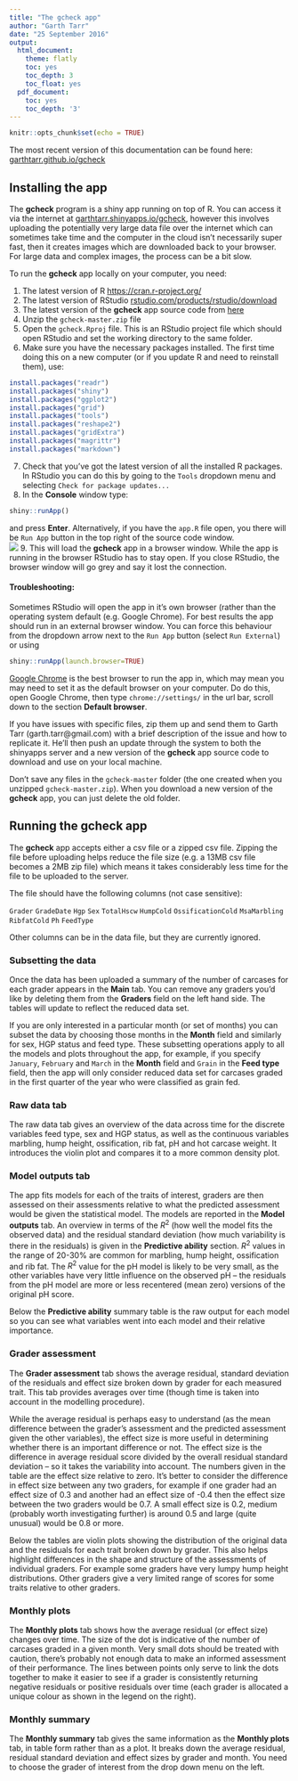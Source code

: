 ```yaml
---
title: "The gcheck app"
author: "Garth Tarr"
date: "25 September 2016"
output:
  html_document:
    theme: flatly
    toc: yes
    toc_depth: 3
    toc_float: yes
  pdf_document:
    toc: yes
    toc_depth: '3'
---
```


```r
knitr::opts_chunk$set(echo = TRUE)
```

The most recent version of this documentation can be found here: [garthtarr.github.io/gcheck](https://garthtarr.github.io/gcheck/)

## Installing the app

The **gcheck** program is a shiny app running on top of R.  You can access it via the internet at [garthtarr.shinyapps.io/gcheck](https://garthtarr.shinyapps.io/gcheck/), however this involves uploading the potentially very large data file over the internet which can sometimes take time and the computer in the cloud isn't necessarily super fast, then it creates images which are downloaded back to your browser.  For large data and complex images, the process can be a bit slow.

To run the **gcheck** app locally on your computer, you need:

1. The latest version of R [https://cran.r-project.org/](cran.r-project.org)
2. The latest version of RStudio [rstudio.com/products/rstudio/download](https://www.rstudio.com/products/rstudio/download/)
3. The latest version of the **gcheck** app source code from [here](https://github.com/garthtarr/gcheck/archive/master.zip)
4. Unzip the `gcheck-master.zip` file
5. Open the `gcheck.Rproj` file.  This is an RStudio project file which should open RStudio and set the working directory to the same folder.
6. Make sure you have the necessary packages installed.  The first time doing this on a new computer (or if you update R and need to reinstall them), use:
```r
install.packages("readr")
install.packages("shiny")
install.packages("ggplot2")
install.packages("grid")
install.packages("tools")
install.packages("reshape2")
install.packages("gridExtra")
install.packages("magrittr")
install.packages("markdown")
```
7. Check that you've got the latest version of all the installed R packages.  In RStudio you can do this by going to the `Tools` dropdown menu and selecting `Check for package updates...`
8. In the **Console** window type:
```r
shiny::runApp()
```
   and press **Enter**.  Alternatively, if you have the `app.R` file open, you there will be `Run App` button in the top right of the source code window.  
   ![](img/screenshot.png)
9. This will load the **gcheck** app in a browser window.  While the app is running in the browser RStudio has to stay open.  If you close RStudio, the browser window will go grey and say it lost the connection. 

#### Troubleshooting:

Sometimes RStudio will open the app in it's own browser (rather than the operating system default (e.g. Google Chrome).  For best results the app should run in an external browser window.  You can force this behaviour from the dropdown arrow next to the `Run App` button (select `Run External`) or using

```r
shiny::runApp(launch.browser=TRUE)
```

[Google Chrome](https://www.google.com.au/chrome/browser/desktop/) is the best browser to run the app in, which may mean you may need to set it as the default browser on your computer.  Do do this, open Google Chrome, then type `chrome://settings/` in the url bar, scroll down to the section **Default browser**.

If you have issues with specific files, zip them up and send them to Garth Tarr (garth.tarr@gmail.com) with a brief description of the issue and how to replicate it.  He'll then push an update through the system to both the shinyapps server and a new version of the **gcheck** app source code to download and use on your local machine. 

Don't save any files in the `gcheck-master` folder (the one created when you unzipped `gcheck-master.zip`).  When you download a new version of the **gcheck** app, you can just delete the old folder.

## Running the gcheck app

The **gcheck** app accepts either a csv file or a zipped csv file.  Zipping the file before uploading helps reduce the file size (e.g. a 13MB csv file becomes a 2MB zip file) which means it takes considerably less time for the file to be uploaded to the server.

The file should have the following columns (not case sensitive):

`Grader`
`GradeDate`
`Hgp`
`Sex`
`TotalHscw`
`HumpCold`
`OssificationCold`
`MsaMarbling`
`RibfatCold`
`Ph`
`FeedType`

Other columns can be in the data file, but they are currently ignored.

### Subsetting the data

Once the data has been uploaded a summary of the number of carcases for each grader appears in the **Main** tab.  You can remove any graders you'd like by deleting them from the **Graders** field on the left hand side.  The tables will update to reflect the reduced data set.

If you are only interested in a particular month (or set of months) you can subset the data by choosing those months in the **Month** field and similarly for sex, HGP status and feed type.  These subsetting operations apply to all the models and plots throughout the app, for example, if you specify `January`, `February` and `March` in the **Month** field and `Grain` in the **Feed type** field, then the app will only consider reduced data set for carcases graded in the first quarter of the year who were classified as grain fed.

### Raw data tab

The raw data tab gives an overview of the data across time for the discrete variables feed type, sex and HGP status, as well as the continuous variables marbling, hump height, ossification, rib fat, pH and hot carcase weight. It introduces the violin plot and compares it to a more common density plot.

### Model outputs tab

The app fits models for each of the traits of interest, graders are then assessed on their assessments relative to what the predicted assessment would be given the statistical model.  The models are reported in the **Model outputs** tab.  An overview in terms of the $R^2$ (how well the model fits the observed data) and the residual standard deviation (how much variability is there in the residuals) is given in the **Predictive ability** section. $R^2$ values in the range of 20-30% are common for marbling, hump height, ossification and rib fat.  The $R^2$ value for the pH model is likely to be very small, as the other variables have very little influence on the observed pH -- the residuals from the pH model are more or less recentered (mean zero) versions of the original pH score.

Below the **Predictive ability** summary table is the raw output for each model so you can see what variables went into each model and their relative importance.

### Grader assessment

The **Grader assessment** tab shows the average residual, standard deviation of the residuals and effect size broken down by grader for each measured trait.  This tab provides averages over time (though time is taken into account in the modelling procedure).

While the average residual is perhaps easy to understand (as the mean difference between the grader's assessment and the predicted assessment given the other variables), the effect size is more useful in determining whether there is an important difference or not. The effect size is the difference in average residual score divided by the overall residual standard deviation -- so it takes the variability into account. The numbers given in the table are the effect size relative to zero. It's better to consider the difference in effect size between any two graders, for example if one grader had an effect size of 0.3 and another had an effect size of -0.4 then the effect size between the two graders would be 0.7. A small effect size is 0.2, medium (probably worth investigating further) is around 0.5 and large (quite unusual) would be 0.8 or more.

Below the tables are violin plots showing the distribution of the original data and the residuals for each trait broken down by grader.  This also helps highlight differences in the shape and structure of the assessments of individual graders.  For example some graders have very lumpy hump height distributions.  Other graders give a very limited range of scores for some traits relative to other graders.

### Monthly plots

The **Monthly plots** tab shows how the average residual (or effect size) changes over time.  The size of the dot is indicative of the number of carcases graded in a given month.  Very small dots should be treated with caution, there's probably not enough data to make an informed assessment of their performance.  The lines between points only serve to link the dots together to make it easier to see if a grader is consistently returning negative residuals or positive residuals over time (each grader is allocated a unique colour as shown in the legend on the right).  

### Monthly summary

The **Monthly summary** tab gives the same information as the **Monthly plots** tab, in table form rather than as a plot.  It breaks down the average residual, residual standard deviation and effect sizes by grader and month.  You need to choose the grader of interest from the drop down menu on the left.


